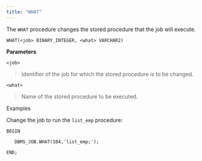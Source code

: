 ```yaml
---
title: "WHAT"
---
```


The `WHAT` procedure changes the stored procedure that the job will execute.

`WHAT(<job> BINARY_INTEGER, <what> VARCHAR2)`

**Parameters**

`<job>`

> Identifier of the job for which the stored procedure is to be changed.

`<what>`

> Name of the stored procedure to be executed.

Examples

Change the job to run the `list_emp` procedure:

```text
BEGIN

   DBMS_JOB.WHAT(104,'list_emp;');

END;
```

